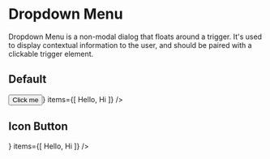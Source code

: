 

<Meta title="Components | Dropdown Menu" component={DropdownMenu} />

# Dropdown Menu

Dropdown Menu is a non-modal dialog that floats around a trigger. It's used to display contextual information to the user, and should be paired with a clickable trigger element.

## Default

<Preview withToolbar >
    <Story name="Default">
      <DropdownMenu
        trigger={props => <Button {...props}>Click me</Button>}
        items={[
          <Link variant="menu">Hello</Link>,
          <Link variant="menu">Hi</Link>
        ]}
      />
    </Story>
</Preview >

## Icon Button

<Preview withToolbar >
    <Story name="IconButton">
      <DropdownMenu
        trigger={props => <IconButton {...props}/>}
        items={[
          <Link variant="menu">Hello</Link>,
          <Link variant="menu">Hi</Link>
        ]}
      />
    </Story>
</Preview >

